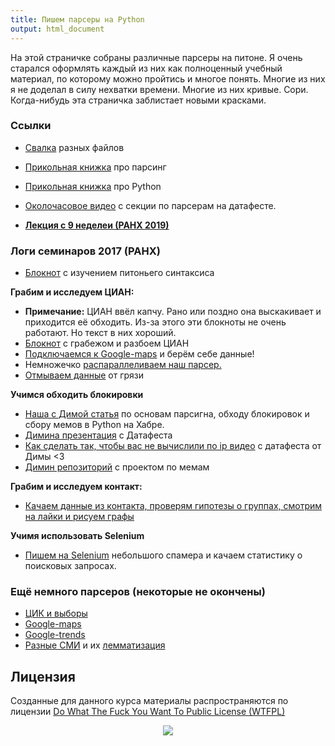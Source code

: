 ```yaml
---
title: Пишем парсеры на Python
output: html_document
---
```


На этой страничке собраны различные парсеры на питоне. Я очень старался оформлять каждый из них как полноценный учебный материал, по которому можно пройтись и многое понять. Многие из них я не доделал в силу нехватки времени. Многие из них кривые. Сори. Когда-нибудь эта страничка заблистает новыми красками. 


### Ссылки

* [Свалка](https://github.com/FUlyankin/Parsers) разных файлов
* [Прикольная книжка](https://github.com/FUlyankin/Parsers/raw/master/Ryan_Mitchell_Web_Scraping_with_Python-_Collecting_Data_from_the_Modern_Web_2015.pdf) про парсинг
* [Прикольная книжка](https://github.com/FUlyankin/Parsers/raw/master/Python_Cookbook_3rd_Edition_proglib.pdf) про Python 
* [Околочасовое видео](https://it.mail.ru/video/954/) с секции по парсерам на датафесте.


* [__Лекция с 9 неделеи (РАНХ 2019)__](https://nbviewer.jupyter.org/github/FUlyankin/Parsers/blob/master/ranepa_lec_08_04_2019.ipynb)


### Логи семинаров 2017 (РАНХ)

* [Блокнот](http://nbviewer.jupyter.org/github/FUlyankin/Parsers/blob/master/sems/1_Python_intro.ipynb) с изучением питоньего синтаксиса

**Грабим и исследуем ЦИАН:**

* **Примечание:** ЦИАН ввёл капчу. Рано или поздно она выскакивает и приходится её обходить. Из-за этого эти блокноты не очень работают. Но текст в них хороший.
* [Блокнот](http://nbviewer.jupyter.org/github/FUlyankin/Parsers/blob/master/sems/2_CIAN/2.1%20CIAN_parser.ipynb) с грабежом и разбоем ЦИАН
* [Подключаемся к Google-maps](http://nbviewer.jupyter.org/github/FUlyankin/Parsers/blob/master/sems/2_CIAN/2.2%20CIAN_google_maps_API.ipynb) и берём себе данные!
* Немножечко [распараллеливаем наш парсер.](http://nbviewer.jupyter.org/github/FUlyankin/Parsers/blob/master/sems/2_CIAN/2.3%20Parallel_CIAN.ipynb)
* [Отмываем данные](http://nbviewer.jupyter.org/github/FUlyankin/Parsers/blob/master/sems/2_CIAN/2.4%20CIAN_clean_data.ipynb) от грязи 
 


**Учимся обходить блокировки** 
  
  * [Наша с Димой статья](https://habrahabr.ru/company/ods/blog/346632/) по основам парсигна, обходу блокировок и сбору мемов в Python на Хабре.
  * [Димина презентация](https://github.com/FUlyankin/Parsers/raw/master/Po_ai_774_pi_vychislyu_33.pdf) с Датафеста
  * [Как сделать так, чтобы вас не вычислили по ip видео](https://it.mail.ru/video/933/) с датафеста от Димы <3
  * [Димин репозиторий](https://github.com/DmitrySerg/memology) с проектом по мемам 


**Грабим и исследуем контакт:**

  * [Качаем данные из контакта, проверям гипотезы о группах, смотрим на лайки и рисуем графы ](http://nbviewer.jupyter.org/github/FUlyankin/ekanam_grand_research/blob/master/0.%20vk_parser_tutorial.ipynb)

**Учимя использовать Selenium**

  * [Пишем на Selenium](http://nbviewer.jupyter.org/github/FUlyankin/Parsers/blob/master/sems/3_Selenium_and_Tor/4.1%20Selenium%20.ipynb) небольшого спамера и качаем статистику о поисковых запросах. 



### Ещё немного парсеров (некоторые не окончены)

* [ЦИК и выборы](http://nbviewer.jupyter.org/github/FUlyankin/Parsers/blob/master/Parsers%20/Результаты%20Выборов/Фальсификации%2C%20выборы.ipynb)
* [Google-maps](http://nbviewer.jupyter.org/github/FUlyankin/Parsers/blob/master/Parsers%20/Google_maps_API.ipynb)
* [Google-trends](http://nbviewer.jupyter.org/github/FUlyankin/Parsers/blob/master/Parsers%20/google_trends_selenium_parser.ipynb)
* [Разные СМИ](http://nbviewer.jupyter.org/github/FUlyankin/Parsers/blob/master/Parsers%20/News_parser/Парсер%20разных%20СМИ.ipynb) и их [лемматизация](http://nbviewer.jupyter.org/github/FUlyankin/Parsers/blob/master/Parsers%20/News_parser/Universal_lemmatizator.ipynb)


Лицензия
----------
Созданные для данного курса материалы распространяются по лицензии [Do What The Fuck You Want To Public License (WTFPL)](http://www.wtfpl.net/)


<center>
![](https://pp.vk.me/c628518/v628518275/387e/jkyZ06tAVpE.jpg)
</center>





